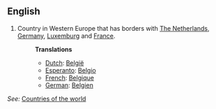 ==English==

# Country in Western Europe that has borders with [[The Netherlands]], [[Germany]], [[Luxemburg]] and [[France]].
#:'''Translations'''
#:*[[Dutch]]: [[België]]
#:*[[Esperanto]]: [[Belgio]] 
#:*[[French]]: [[Belgique]]
#:*[[German]]: [[Belgien]]

''See:'' [[Countries of the world]]